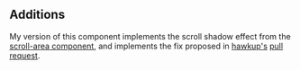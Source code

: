 ## Additions
My version of this component implements the scroll shadow effect from the [scroll-area component](/experiments/ui/scroll-area), and implements the fix proposed in [hawkup's](https://github.com/hawkup) [pull request](https://github.com/shadcn-ui/ui/pull/2638).